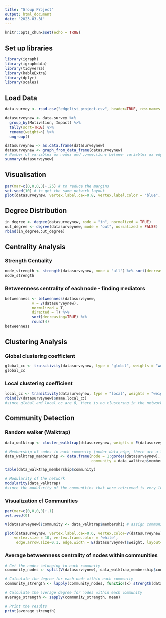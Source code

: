 ```yaml
---
title: "Group Project"
output: html_document
date: "2023-03-31"
---
```


```r
knitr::opts_chunk$set(echo = TRUE)
```

## Set up libraries
```r
library(igraph)
library(igraphdata)
library(tidyverse)
library(kableExtra)
library(dplyr)
library(scales)
```

## Load Data
```r
data.survey <- read.csv("edgelist_project.csv", header=TRUE, row.names = NULL)

datasurveynew <- data.survey %>%
  group_by(Motivation, Impact) %>%
  tally(sort=TRUE) %>%
  rename(weight=n) %>% 
  ungroup()

datasurveynew <- as.data.frame(datasurveynew)
datasurveynew <- graph_from_data_frame(datasurveynew)
# Number of variables as nodes and connections between variables as edges
summary(datasurveynew)
```


## Visualisation
```r
par(mar=c(0,0,0,0)+.25) # to reduce the margins 
set.seed(10) # to get the same network layout 
plot(datasurveynew, vertex.label.cex=0.8, vertex.label.color = "blue", vertex.size = 20, vertex.frame.color='white', edge.arrow.size=0.3, edge.width = E(datasurveynew)$weight, layout=layout_with_kk, rescale=TRUE)
```

## Degree Distribution
```r
in_degree <- degree(datasurveynew, mode = "in", normalized = TRUE)
out_degree <- degree(datasurveynew, mode = "out", normalized = FALSE)
rbind(in_degree,out_degree)
```

## Centrality Analysis
### Strength Centrality
```r
node_strength <- strength(datasurveynew, mode = "all") %>% sort(decreasing=TRUE)
node_strength
```

### Betweenness centrality of each node - finding mediators
```r
betweenness <- betweenness(datasurveynew,
            v = V(datasurveynew),
            normalized = T, 
            directed = T) %>%
            sort(decreasing=TRUE) %>% 
            round(4)
betweenness
```

## Clustering Analysis
### Global clustering coefficient
```r
global_cc <- transitivity(datasurveynew, type = "global", weights = "weight")
global_cc
```

### Local clustering coefficient
```r
local_cc <- transitivity(datasurveynew, type = "local", weights = "weight")
rbind(V(datasurveynew)$name,local_cc)
#since global and local cc are 0, there is no clustering in the network. it may be because the network is small or very sparse
```

## Community Detection
### Random walker (Walktrap)
```r
data_walktrap <- cluster_walktrap(datasurveynew, weights = E(datasurveynew)$weight)

# Membership of nodes in each community (under data_edge, there are a lot of objects inside. we are only using the object 'membership' for this community detection method)
data_walktrap_membership <- data.frame(node = 1:gorder(datasurveynew), 
                                       community = data_walktrap$membership)

table(data_walktrap_membership$community)

# Modularity of the network 
modularity(data_walktrap) 
#since the modularity of the communities that were retrieved is very low, low quality of communities retrieved
```

### Visualization of Communities
```r
par(mar=c(0,0,0,0)+.1)
set.seed(8) 

V(datasurveynew)$community <- data_walktrap$membership # assign community membership as a node attribute 

plot(datasurveynew, vertex.label.cex=0.6, vertex.color=V(datasurveynew)$community, # automatically assign colors to communities
    vertex.size = 10, vertex.frame.color = 'white', 
     edge.arrow.size=0.1, edge.width = E(datasurveynew)$weight, layout=layout_with_kk, rescale=TRUE)
```

### Average betweenness centrality of nodes within communities
```r
# Get the nodes belonging to each community
community_nodes <- split(V(datasurveynew), data_walktrap_membership$community)

# Calculate the degree for each node within each community
community_strength <- lapply(community_nodes, function(x) strength(datasurveynew, x))

# Calculate the average degree for nodes within each community
average_strength <- sapply(community_strength, mean)

# Print the results
print(average_strength)
```


